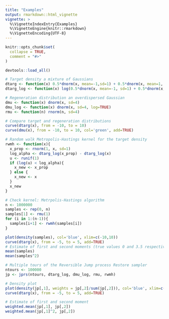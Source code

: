 ```yaml
---
title: "Examples"
output: rmarkdown::html_vignette
vignette: >
  %\VignetteIndexEntry{Examples}
  %\VignetteEngine{knitr::rmarkdown}
  %\VignetteEncoding{UTF-8}
---
```


```r
knitr::opts_chunk$set(
  collapse = TRUE,
  comment = "#>"
)
```

```r
devtools::load_all()
```

```r
# Target density a mixture of Gaussians
dtarg <- function(x) 0.5*dnorm(x, mean=-1,sd=1) + 0.5*dnorm(x, mean=1, sd=2)
dtarg_log <- function(x) log(0.5*dnorm(x, mean=-1, sd=1) + 0.5*dnorm(x, mean=1, sd=2))

# Regeneration distribution an overdispersed Gaussian
dmu <- function(x) dnorm(x, sd=4)
dmu_log <- function(x) dnorm(x, sd=4, log=TRUE)
rmu <- function(n) rnorm(n, sd=4)

# Compare target and regeneration distributions
curve(dtarg(x), from = -10, to = 10)
curve(dmu(x), from = -10, to = 10, col='green', add=TRUE)
```

```r
# Random walk Metropolis-Hastings kernel for the target density
rwmh <- function(x){
  x_prop <- rnorm(1, x, sd=1)
  log_alpha <- dtarg_log(x_prop) - dtarg_log(x)
  u <- runif(1)
  if (log(u) < log_alpha){
    x_new <- x_prop
  } else {
    x_new <- x
  }
  x_new
}

# Check kernel: Metrpolis-Hastings algorithm
n <- 1000000
samples <- rep(0, n)
samples[1] <- rmu(1)
for (i in 1:(n-1)){
  samples[i+1] <- rwmh(samples[i])
}

plot(density(samples), col='blue', xlim=c(-10,10))
curve(dtarg(x), from = -5, to = 5, add=TRUE)
# Estimate of first and second moments (true values 0 and 3.5 respectively)
mean(samples)
mean(samples^2)
```

```r
# Multiple tours of the Reversible Jump process Restore sampler
ntours <- 100000
jp <- jprs(ntours, dtarg_log, dmu_log, rmu, rwmh)

# Density plot
plot(density(jp[,1], weights = jp[,2]/sum(jp[,2])), col='blue', xlim=c(-10,10))
curve(dtarg(x), from = -5, to = 5, add=TRUE)

# Estimate of first and second moment
weighted.mean(jp[,1], jp[,2])
weighted.mean(jp[,1]^2, jp[,2])
```

